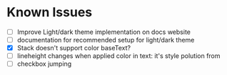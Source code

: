 # Known Issues

- [ ] Improve Light/dark theme implementation on docs website
- [ ] documentation for recommended setup for light/dark theme
- [x] Stack doesn't support color baseText?
- [ ] lineheight changes when applied color in text: it's style polution from
- [ ] checkbox jumping
